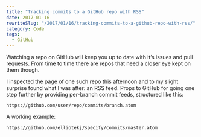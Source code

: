 ```yaml
---
title: "Tracking commits to a GitHub repo with RSS"
date: 2017-01-16
rewriteSlug: "/2017/01/16/tracking-commits-to-a-github-repo-with-rss/"
category: Code
tags:
  - GitHub
---
```


Watching a repo on GitHub will keep you up to date with it’s issues and pull requests. From time to time there are repos that need a closer eye kept on them though.

I inspected the page of one such repo this afternoon and to my slight surprise found what I was after: an RSS feed. Props to GitHub for going one step further by providing per-branch commit feeds, structured like this:

```
https://github.com/user/repo/commits/branch.atom
```

A working example:

```
https://github.com/elliotekj/specify/commits/master.atom
```
  